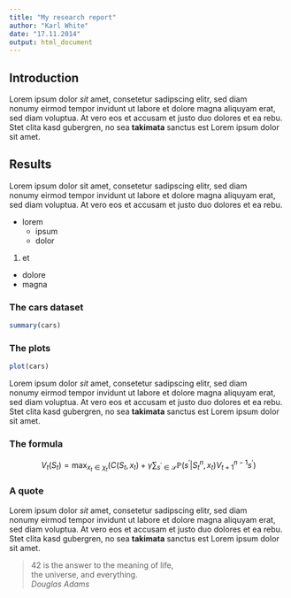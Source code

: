 ```yaml
---
title: "My research report"
author: "Karl White"
date: "17.11.2014"
output: html_document
---
```


## Introduction

Lorem ipsum dolor *sit* amet, consetetur sadipscing elitr, sed diam  
nonumy eirmod tempor invidunt ut labore et dolore magna aliquyam erat,  
sed diam voluptua. At vero eos et accusam et justo duo dolores et ea rebu.   
Stet clita kasd gubergren, no sea **takimata** sanctus est Lorem ipsum 
dolor sit amet. 

## Results

Lorem ipsum dolor sit amet, consetetur sadipscing elitr, sed diam  
nonumy eirmod tempor invidunt ut labore et dolore magna aliquyam erat,  
sed diam voluptua. At vero eos et accusam et justo duo dolores et ea rebu.

* lorem
  - ipsum
  - dolor
  
1. et
  - dolore
  - magna

### The cars dataset

```r
summary(cars)
```

### The plots

```r
plot(cars)
```

Lorem ipsum dolor *sit* amet, consetetur sadipscing elitr, sed diam  
nonumy eirmod tempor invidunt ut labore et dolore magna aliquyam erat,  
sed diam voluptua. At vero eos et accusam et justo duo dolores et ea rebu.   
Stet clita kasd gubergren, no sea **takimata** sanctus est Lorem ipsum 
dolor sit amet.  

### The formula

$$V_t(S_t) = \max_{x_t \in \chi_t} \left(C(S_t, x_t) + 
            \gamma \sum_{s^{\prime} \in \mathcal{S}} \mathbb{P}(s^{\prime} | S_t^n, x_t) V_{t+1}^{n-1} s^{\prime} \right)$$
            
            
### A quote

Lorem ipsum dolor *sit* amet, consetetur sadipscing elitr, sed diam  
nonumy eirmod tempor invidunt ut labore et dolore magna aliquyam erat,  
sed diam voluptua. At vero eos et accusam et justo duo dolores et ea rebu.   
Stet clita kasd gubergren, no sea **takimata** sanctus est Lorem ipsum 
dolor sit amet.  

> 42 is the answer to the meaning of life,  
> the universe, and everything.  
> *Douglas Adams*  
